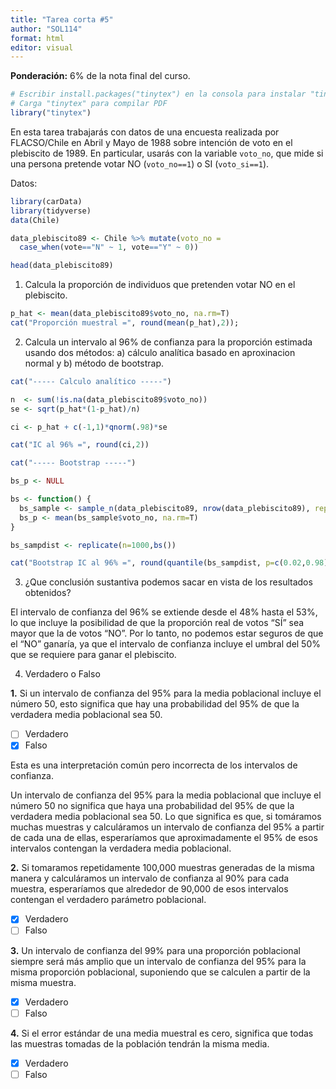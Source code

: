 ```yaml
---
title: "Tarea corta #5"
author: "SOL114"
format: html
editor: visual
---
```


**Ponderación:** 6% de la nota final del curso.

```r
# Escribir install.packages("tinytex") en la consola para instalar "tinytex"
# Carga "tinytex" para compilar PDF
library("tinytex")
```

En esta tarea trabajarás con datos de una encuesta realizada por FLACSO/Chile en Abril y Mayo de 1988 sobre intención de voto en el plebiscito de 1989. En particular, usarás con la variable `voto_no`, que mide si una persona pretende votar NO (`voto_no==1`) o SI (`voto_si==1`).

Datos:

```r
library(carData)
library(tidyverse)
data(Chile)

data_plebiscito89 <- Chile %>% mutate(voto_no = 
  case_when(vote=="N" ~ 1, vote=="Y" ~ 0)) 

head(data_plebiscito89)
```

1.  Calcula la proporción de individuos que pretenden votar NO en el plebiscito.

```r
p_hat <- mean(data_plebiscito89$voto_no, na.rm=T)
cat("Proporción muestral =", round(mean(p_hat),2));
```

2.  Calcula un intervalo al 96% de confianza para la proporción estimada usando dos métodos: a) cálculo analítica basado en aproxinacion normal y b) método de bootstrap.

```r

cat("----- Calculo analítico -----")

n  <- sum(!is.na(data_plebiscito89$voto_no))
se <- sqrt(p_hat*(1-p_hat)/n) 

ci <- p_hat + c(-1,1)*qnorm(.98)*se

cat("IC al 96% =", round(ci,2))

cat("----- Bootstrap -----")

bs_p <- NULL

bs <- function() {
  bs_sample <- sample_n(data_plebiscito89, nrow(data_plebiscito89), replace=T)
  bs_p <- mean(bs_sample$voto_no, na.rm=T)
}

bs_sampdist <- replicate(n=1000,bs())

cat("Bootstrap IC al 96% =", round(quantile(bs_sampdist, p=c(0.02,0.98)),2))

```

3.  ¿Que conclusión sustantiva podemos sacar en vista de los resultados obtenidos?

El intervalo de confianza del 96% se extiende desde el 48% hasta el 53%, lo que incluye la posibilidad de que la proporción real de votos "SÍ" sea mayor que la de votos "NO". Por lo tanto, no podemos estar seguros de que el "NO" ganaría, ya que el intervalo de confianza incluye el umbral del 50% que se requiere para ganar el plebiscito.

4.  Verdadero o Falso

**1.** Si un intervalo de confianza del 95% para la media poblacional incluye el número 50, esto significa que hay una probabilidad del 95% de que la verdadera media poblacional sea 50.

-   [ ] Verdadero
-   [x] Falso

Esta es una interpretación común pero incorrecta de los intervalos de confianza.

Un intervalo de confianza del 95% para la media poblacional que incluye el número 50 no significa que haya una probabilidad del 95% de que la verdadera media poblacional sea 50. Lo que significa es que, si tomáramos muchas muestras y calculáramos un intervalo de confianza del 95% a partir de cada una de ellas, esperaríamos que aproximadamente el 95% de esos intervalos contengan la verdadera media poblacional.

**2.** Si tomaramos repetidamente 100,000 muestras generadas de la misma manera y calculáramos un intervalo de confianza al 90% para cada muestra, esperaríamos que alrededor de 90,000 de esos intervalos contengan el verdadero parámetro poblacional.

-   [x] Verdadero
-   [ ] Falso

**3.** Un intervalo de confianza del 99% para una proporción poblacional siempre será más amplio que un intervalo de confianza del 95% para la misma proporción poblacional, suponiendo que se calculen a partir de la misma muestra.

-   [x] Verdadero
-   [ ] Falso

**4.** Si el error estándar de una media muestral es cero, significa que todas las muestras tomadas de la población tendrán la misma media.

-   [x] Verdadero
-   [ ] Falso
